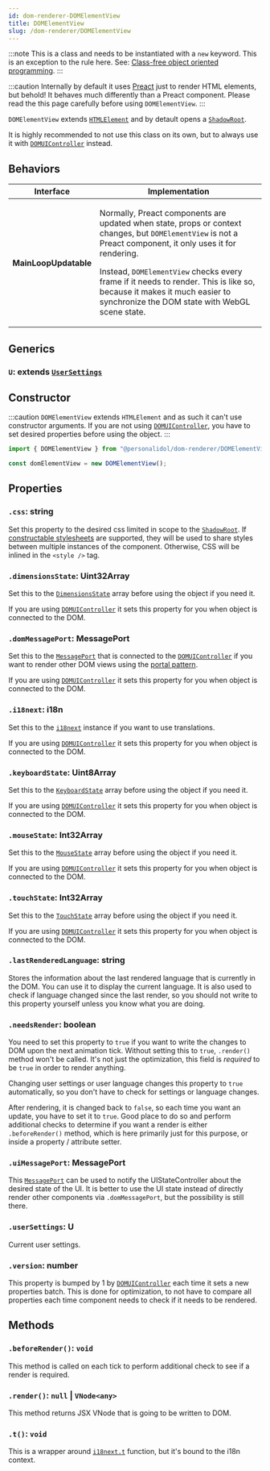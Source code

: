```yaml
---
id: dom-renderer-DOMElementView
title: DOMElementView
slug: /dom-renderer/DOMElementView
---
```



:::note
This is a class and needs to be instantiated with a `new` keyword.
This is an exception to the rule here. See:
[Class-free object oriented programming](architecture-class-free.mdx).
:::

:::caution
Internally by default it uses [Preact](https://preactjs.com/) just to render
HTML elements, but behold! It behaves much differently than a Preact component.
Please read the this page carefully before using `DOMElementView`.
:::

`DOMElementView` extends
[`HTMLElement`](https://developer.mozilla.org/en-US/docs/Web/API/HTMLElement)
and by detault opens a
[`ShadowRoot`](https://developer.mozilla.org/en-US/docs/Web/API/ShadowRoot).

It is highly recommended to not use this class on its own, but to always use it
with [`DOMUIController`](dom-renderer-DOMUIController.mdx) instead.

## Behaviors

<table>
  <thead>
    <tr>
      <th scope="column">Interface</th>
      <th scope="column">Implementation</th>
    </tr>
  </thead>
  <tbody>
    <tr>
      <th scope="row">
        <Link to="../framework/MainLoopUpdatable.interface">MainLoopUpdatable</Link>
      </th>
      <td>
        <p>
          Normally, Preact components are updated when state, props or context
          changes, but <code>DOMElementView</code> is not a Preact component,
          it only uses it for rendering.
        </p>
        <p>
          Instead, <code>DOMElementView</code> checks every frame if it needs
          to render. This is like so, because it makes it much easier to
          synchronize the DOM state with WebGL scene state.
        </p>
      </td>
    </tr>
  </tbody>
</table>

## Generics

### `U`: extends [`UserSettings`](framework-UserSettings.mdx)

## Constructor

:::caution
`DOMElementView` extends `HTMLElement` and as such it can't use constructor
arguments. If you are not using
[`DOMUIController`](dom-renderer-DOMUIController.mdx), you have to set
desired properties before using the object.
:::

```typescript
import { DOMElementView } from "@personalidol/dom-renderer/DOMElementView";

const domElementView = new DOMElementView();
```

## Properties

### `.css`: string

Set this property to the desired css limited in scope to the
[`ShadowRoot`](https://developer.mozilla.org/en-US/docs/Web/API/ShadowRoot).
If [constructable stylesheets](https://caniuse.com/mdn-api_cssstylesheet_replacesync)
are supported, they will be used to share styles between multiple instances of
the component. Otherwise, CSS will be inlined in the `<style />` tag.

### `.dimensionsState`: Uint32Array

Set this to the [`DimensionsState`](framework-DimensionsState.mdx) array before
using the object if you need it.

If you are using [`DOMUIController`](dom-renderer-DOMUIController.mdx) it sets
this property for you when object is connected to the DOM.

### `.domMessagePort`: MessagePort

Set this to the
[`MessagePort`](https://developer.mozilla.org/en-US/docs/Web/API/MessagePort)
that is connected to the [`DOMUIController`](dom-renderer-DOMUIController.mdx)
if you want to render other DOM views using the
[portal pattern](https://reactjs.org/docs/portals.html).

If you are using [`DOMUIController`](dom-renderer-DOMUIController.mdx) it sets
this property for you when object is connected to the DOM.

### `.i18next`: i18n

Set this to the [`i18next`](https://www.i18next.com/) instance if you want to
use translations.

If you are using [`DOMUIController`](dom-renderer-DOMUIController.mdx) it sets
this property for you when object is connected to the DOM.

### `.keyboardState`: Uint8Array

Set this to the [`KeyboardState`](framework-KeyboardState.mdx) array before
using the object if you need it.

If you are using [`DOMUIController`](dom-renderer-DOMUIController.mdx) it sets
this property for you when object is connected to the DOM.

### `.mouseState`: Int32Array

Set this to the [`MouseState`](framework-MouseState.mdx) array before
using the object if you need it.

If you are using [`DOMUIController`](dom-renderer-DOMUIController.mdx) it sets
this property for you when object is connected to the DOM.

### `.touchState`: Int32Array

Set this to the [`TouchState`](framework-TouchState.mdx) array before
using the object if you need it.

If you are using [`DOMUIController`](dom-renderer-DOMUIController.mdx) it sets
this property for you when object is connected to the DOM.

### `.lastRenderedLanguage`: string

Stores the information about the last rendered language that is currently
in the DOM. You can use it to display the current language. It is also
used to check if language changed since the last render, so you should
not write to this property yourself unless you know what you are doing.

### `.needsRender`: boolean

You need to set this property to `true` if you want to write the changes
to DOM upon the next animation tick. Without setting this to `true`,
`.render()` method won't be called. It's not just the optimization, this field
is *required* to be `true` in order to render anything.

Changing user settings or user language changes this property to `true`
automatically, so you don't have to check for settings or language changes.

After rendering, it is changed back to `false`, so each time you want an
update, you have to set it to `true`. Good place to do so and perform
additional checks to determine if you want a render is either
`.beforeRender()` method, which is here primarily just for this purpose, or
inside a property / attribute setter.

### `.uiMessagePort`: MessagePort

This
[`MessagePort`](https://developer.mozilla.org/en-US/docs/Web/API/MessagePort)
can be used to notify the UIStateController about the desired state of the UI.
It is better to use the UI state instead of directly render other components
via `.domMessagePort`, but the possibility is still there.

### `.userSettings`: U

Current user settings.

### `.version`: number

This property is bumped by 1 by
[`DOMUIController`](dom-renderer-DOMUIController.mdx) each time it sets a new
properties batch. This is done for optimization, to not have to compare all
properties each time component needs to check if it needs to be rendered.

## Methods

### `.beforeRender()`: `void`

This method is called on each tick to perform additional check to see if a
render is required.

### `.render()`: `null` | `VNode<any>`

This method returns JSX VNode that is going to be written to DOM.

### `.t()`: `void`

This is a wrapper around [`i18next.t`](https://www.i18next.com/) function, but
it's bound to the i18n context.
